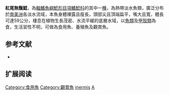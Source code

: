 {{Speciesbox
| name = 紅尾無鬚鯰
| image = 
| image_width = 250px
| status = NE
| status_system = IUCN3.1
| genus = Ageneiosus
| species = inermis
| authority = [[Linnaeus|Linnaeus]], 1766
| synonyms = *''Silurus inermis'', Linnaeus, 1766
*''Ageneiosus armatus'', Lacepède, 1803
*''Ageneiosus brevifilis'', Valenciennes, 1840
*''Ageniosus brevifilis'', Valenciennes, 1840
*''Hypothalmus dawalla'', Jardine, 1841
*''Ageneiosus dawalla'', Jardine, 1841
*''Davalla schomburgkii'', Bleeker, 1858
*''Ageniosus axillaris'', Günther, 1864
}}
'''紅尾無鬚鯰'''，為[[輻鰭魚綱|輻鰭魚綱]][[鯰形目|鯰形目]][[項鰭鯰科|項鰭鯰科]]的其中一[[種|種]]，為熱帶淡水魚類，廣泛分布於[[南美洲|南美洲]]各淡水流域，本魚身體裸露且瘦長，頭部尖且頂端扁平，嘴大且寬，體長可達59公分，棲息在植物生長茂密、水流平緩的底層水域，以[[魚類|魚類]]及[[甲殼類|甲殼類]]為食，生活習性不明，可做為食用魚、養殖魚及觀賞魚。

== 参考文献 ==
*{{FishBase_species|genus=Ageneiosus|species=inermis|year=2015|month=4}}

== 扩展阅读 ==
{{refbegin}}
{{wikispecies-inline|Ageneiosus inermis|紅尾無鬚鯰}}
{{refend}}
{{Taxonbar|from=Q5496589}}

[[Category:食用魚|Category:食用魚]]
[[Category:觀賞魚|Category:觀賞魚]]
[[Category:無鬚鯰屬|inermis]]
[[Category:1766年描述的鱼类|A]]